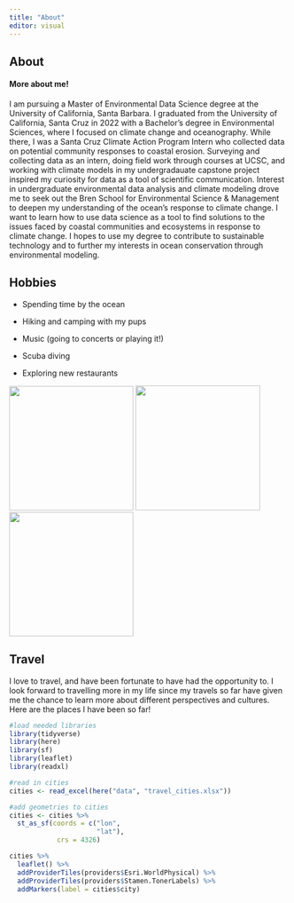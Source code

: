 ```yaml
---
title: "About"
editor: visual
---
```


::: panel-tabset
## About

<h4>More about me!</h4>

I am pursuing a Master of Environmental Data Science degree at the University of California, Santa Barbara. I graduated from the University of California, Santa Cruz in 2022 with a Bachelor's degree in Environmental Sciences, where I focused on climate change and oceanography. While there, I was a Santa Cruz Climate Action Program Intern who collected data on potential community responses to coastal erosion. Surveying and collecting data as an intern, doing field work through courses at UCSC, and working with climate models in my undergradauate capstone project inspired my curiosity for data as a tool of scientific communication. Interest in undergraduate environmental data analysis and climate modeling drove me to seek out the Bren School for Environmental Science & Management to deepen my understanding of the ocean's response to climate change. I want to learn how to use data science as a tool to find solutions to the issues faced by coastal communities and ecosystems in response to climate change. I hopes to use my degree to contribute to sustainable technology and to further my interests in ocean conservation through environmental modeling.

## Hobbies

-   Spending time by the ocean

-   Hiking and camping with my pups

-   Music (going to concerts or playing it!)

-   Scuba diving

-   Exploring new restaurants

![](images/IMG_0653.jpg){width="224"} ![](images/IMG_5398.jpg){width="225"} ![](images/IMG_1110.jpg){width="224"}

## Travel

I love to travel, and have been fortunate to have had the opportunity to. I look forward to travelling more in my life since my travels so far have given me the chance to learn more about different perspectives and cultures. Here are the places I have been so far!

```r
#load needed libraries
library(tidyverse)
library(here)
library(sf)
library(leaflet)
library(readxl)

#read in cities
cities <- read_excel(here("data", "travel_cities.xlsx"))

#add geometries to cities
cities <- cities %>% 
  st_as_sf(coords = c("lon",
                      "lat"),
            crs = 4326)

cities %>% 
  leaflet() %>% 
  addProviderTiles(providers$Esri.WorldPhysical) %>% 
  addProviderTiles(providers$Stamen.TonerLabels) %>% 
  addMarkers(label = cities$city)


```
:::
